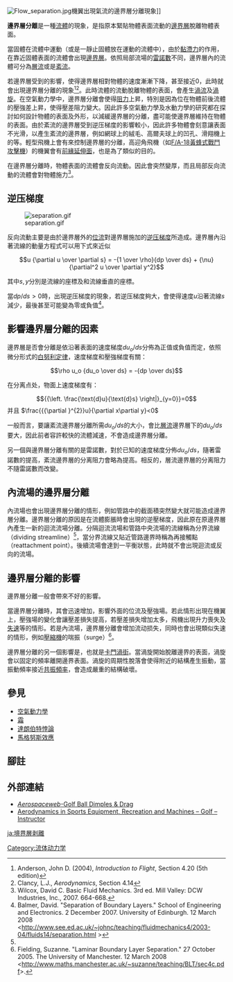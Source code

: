 {{Citation style|time=2017-02-20+00:00}}
[[Image:Flow_separation.jpg|frame]]機翼出現氣流的邊界層分離現象]]

'''邊界層分離'''是一種[[流體|流體]]的現象，是指原本緊貼物體表面流動的[[邊界層|邊界層]]脫離物體表面。

當固體在流體中運動（或是一靜止固體放在運動的流體中），由於[[黏滯力|黏滯力]]的作用，在靠近固體表面的流體會出現[[邊界層|邊界層]]。依照局部流場的[[雷諾數|雷諾數]]不同，邊界層內的流體可分為[[層流|層流]]或是[[紊流|紊流]]。

若邊界層受到{{link-en|逆压梯度|adverse pressure gradient}}的影響，使得邊界層相對物體的速度漸漸下降，甚至接近0，此時就會出現邊界層分離的現象<ref>Anderson, John D. (2004), ''Introduction to Flight'', Section 4.20 (5th edition)</ref><ref>Clancy, L.J., ''Aerodynamics'', Section 4.14</ref>。此時流體的流動脫離物體的表面，會產生[[渦流|渦流]]及[[渦旋|渦旋]]。在空氣動力學中，邊界層分離會使得[[阻力|阻力]]上昇，特別是因為位在物體前後流體的壓強差上昇，使得壓差阻力變大。因此許多空氣動力學及水動力學的研究都在探討如何設計物體的表面及外形，以減緩邊界層的分離，盡可能使邊界層維持在物體的表面。由於紊流的邊界層受到逆压梯度的影響較小，因此許多物體會刻意讓表面不光滑，以產生紊流的邊界層，例如網球上的絨毛、高爾夫球上的凹孔、滑翔機上的{{link-en|擾流器|turbulator}}等。輕型飛機上會有{{link-en|渦旋產生器|vortex generator}}來控制邊界層的分離，高迎角飛機（如[[F/A-18黃蜂式戰鬥攻擊機|F/A-18黃蜂式戰鬥攻擊機]]）的機翼會有[[前緣延伸面|前緣延伸面]]，也是為了類似的目的。

在邊界層分離時，物體表面的流體會反向流動。因此{{link-en|邊界層厚度|Boundary-layer thickness}}會突然變厚，而且局部反向流動的流體會對物體施力<ref name="Wilcox, David C 2007">Wilcox, David C. Basic Fluid Mechanics. 3rd ed. Mill Valley: DCW Industries, Inc., 2007. 664-668.</ref>。

==逆压梯度==
[[Image:separation.gif|thumb]]

反向流動主要是由於邊界層外的[[位流|位流]]對邊界層施加的[[逆压梯度|逆压梯度]]所造成。邊界層內沿著流線的動量方程式可以用下式來近似

:<math>u {\partial u \over \partial s} = -{1 \over \rho}{dp \over ds} + {\nu} {\partial^2 u \over \partial y^2}</math>

其中<math>s, y</math>分別是流線的座標及和流線垂直的座標。

當<math>dp/ds > 0</math>時，出現逆压梯度的現象，若逆压梯度夠大，會使得速度<math>u</math>沿著流線<math>s</math>減少，最後甚至可能變為零或負值<ref>Balmer, David. "Separation of Boundary Layers." School of Engineering and Electronics. 2 December 2007. University of Edinburgh. 12 March 2008 <http://www.see.ed.ac.uk/~johnc/teaching/fluidmechanics4/2003-04/fluids14/separation.html {{Wayback|url=http://www.see.ed.ac.uk/~johnc/teaching/fluidmechanics4/2003-04/fluids14/separation.html |date=20110928112550 }}></ref>。

==影響邊界層分離的因素==
邊界層是否會分離是依沿著表面的速度梯度<math>du_o/ds</math>分佈為正值或負值而定，依照微分形式的[[白努利定律|白努利定律]]，速度梯度和壓強梯度有關：

:<math>\rho u_o {du_o \over ds} = -{dp \over ds}</math>

在分离点处，物面上速度梯度有：

:<math>{{\left. \frac{\text{d}u}{\text{d}s} \right|}_{y=0}}=0</math> 并且 <math>\frac{{{\partial }^{2}}u}{\partial x\partial y}<0</math>

一般而言，要讓紊流邊界層分離所需<math>du_o/ds</math>的大小，會比[[層流|層流]]邊界層下的<math>du_o/ds</math>要大，因此前者容許較快的流體減速，不會造成邊界層分離。

另一個與邊界層分離有關的是雷諾數，對於已知的速度梯度分佈<math>du_o/ds</math>，隨著雷諾數的提高，紊流邊界層的分离阻力會略為提高。相反的，層流邊界層的分离阻力不隨雷諾數而改變。

==內流場的邊界層分離==
內流場也會出現邊界層分離的情形，例如管路中的截面積突然變大就可能造成邊界層分離。邊界層分離的原因是在流體膨脹時會出現的逆壓梯度，因此原在原邊界層內產生一新的迴流流場分離。分隔迴流流場和管路中央流場的流線稱為分界流線（dividing streamline）<ref name="Wilcox, David C 2007" />，當分界流線又貼近管路邊界時稱為再接觸點（reattachment point）。後續流場會達到一平衡狀態，此時就不會出現迴流或反向的流場。

==邊界層分離的影響==
邊界層分離一般會帶來不好的影響。

當邊界層分離時，其{{link-en|位移厚度|displacement thickness}}會迅速增加，影響外面的位流及壓強場。若此情形出現在機翼上，壓強場的變化會讓壓差損失提高，若壓差損失增加太多，飛機出現升力喪失及[[失速|失速]]等的情形。若是內流場，邊界層分離會增加流动损失，同時也會出現類似失速的情形，例如[[壓縮機|壓縮機]]的喘振（surge）<ref>Fielding, Suzanne. "Laminar Boundary Layer Separation." 27 October 2005. The University of Manchester. 12 March 2008 <http://www.maths.manchester.ac.uk/~suzanne/teaching/BLT/sec4c.pdf{{dead link|date=十月 2017 |bot=InternetArchiveBot }}>.</ref>。

邊界層分離的另一個影響是{{link-en|渦旋脫落|Vortex shedding}}，也就是[[卡門渦街|卡門渦街]]。當渦旋開始脫離邊界的表面，渦旋會以固定的頻率離開邊界表面。渦旋的周期性脫落會使得附近的結構產生振動，當振動頻率接近[[共振頻率|共振頻率]]，會造成嚴重的結構破壞。

==參見==
*[[空氣動力學|空氣動力學]]
*[[霜|霜]]
*[[達朗伯特悖論|達朗伯特悖論]]
*[[馬格努斯效應|馬格努斯效應]]

==腳註==
{{reflist}}

==外部連結==
* [http://www.aerospaceweb.org/question/aerodynamics/q0215.shtml ''Aerospaceweb''-Golf Ball Dimples & Drag] {{Wayback|url=http://www.aerospaceweb.org/question/aerodynamics/q0215.shtml |date=20201108135101 }}
* [https://web.archive.org/web/20070616051443/http://www.fi.edu/wright/again/wings.avkids.com/wings.avkids.com/Book/Sports/instructor/golf-01.html Aerodynamics in Sports Equipment, Recreation and Machines – Golf – Instructor]

[[Category:流体动力学|Category:流体动力学]]

[[ja:境界層剥離|ja:境界層剥離]]